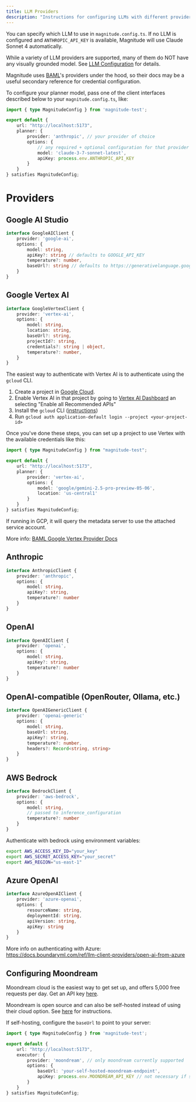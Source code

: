 ```yaml
---
title: LLM Providers
description: "Instructions for configuring LLMs with different providers"
---
```


You can specify which LLM to use in `magnitude.config.ts`. If no LLM is configured and `ANTHROPIC_API_KEY` is available, Magnitude will use Claude Sonnet 4 automatically.


<Warning>While a variety of LLM providers are supported, many of them do NOT have any visually grounded model. See [LLM Configuration](/customizing/llm-configuration) for details.</Warning>

<Info>Magnitude uses [BAML](https://docs.boundaryml.com/ref/llm-client-providers/overview)'s providers under the hood, so their docs may be a useful secondary reference for credential configuration.</Info>


To configure your planner model, pass one of the client interfaces described below to your `magnitude.config.ts`, like:
```typescript
import { type MagnitudeConfig } from 'magnitude-test';

export default {
    url: "http://localhost:5173",
    planner: {
        provider: 'anthropic', // your provider of choice
        options: {
            // any required + optional configuration for that provider
            model: 'claude-3-7-sonnet-latest',
            apiKey: process.env.ANTHROPIC_API_KEY
        }
    }
} satisfies MagnitudeConfig;
```

# Providers

## Google AI Studio
```typescript
interface GoogleAIClient {
    provider: 'google-ai',
    options: {
        model: string,
        apiKey?: string // defaults to GOOGLE_API_KEY
        temperature?: number,
        baseUrl?: string // defaults to https://generativelanguage.googleapis.com/v1beta
    }
}
```

## Google Vertex AI

```typescript
interface GoogleVertexClient {
    provider: 'vertex-ai',
    options: {
        model: string,
        location: string,
        baseUrl?: string,
        projectId?: string,
        credentials?: string | object,
        temperature?: number,
    }
}
```

The easiest way to authenticate with Vertex AI is to authenticate using the `gcloud` CLI.

1. Create a project in [Google Cloud](https://console.cloud.google.com).
2. Enable Vertex AI in that project by going to [Vertex AI Dashboard](https://console.cloud.google.com/vertex-ai/dashboard) an selecting "Enable all Recommended APIs"
3. Install the `gcloud` CLI ([instructions](https://cloud.google.com/sdk/docs/install))
4. Run `gcloud auth application-default login --project <your-project-id>`

Once you've done these steps, you can set up a project to use Vertex with the available credentials like this:
```ts
import { type MagnitudeConfig } from "magnitude-test";

export default {
    url: "http://localhost:5173",
    planner: {
        provider: 'vertex-ai',
        options: {
            model: 'google/gemini-2.5-pro-preview-05-06',
            location: 'us-central1'
        }
    }
} satisfies MagnitudeConfig;
```

If running in GCP, it will query the metadata server to use the attached service account.

<Info>More info: [BAML Google Vertex Provider Docs](https://docs.boundaryml.com/ref/llm-client-providers/google-vertex#authentication)</Info>



## Anthropic

```typescript
interface AnthropicClient {
    provider: 'anthropic',
    options: {
        model: string,
        apiKey?: string,
        temperature?: number
    }   
}
```

## OpenAI
```typescript
interface OpenAIClient {
    provider: 'openai',
    options: {
        model: string,
        apiKey?: string,
        temperature?: number
    }
}
```

## OpenAI-compatible (OpenRouter, Ollama, etc.)

```typescript
interface OpenAIGenericClient {
    provider: 'openai-generic'
    options: {
        model: string,
        baseUrl: string,
        apiKey?: string,
        temperature?: number,
        headers?: Record<string, string>
    }
}
```

## AWS Bedrock

```typescript
interface BedrockClient {
    provider: 'aws-bedrock',
    options: {
        model: string,
        // passed to inference_configuration
        temperature?: number
    }   
}
```

Authenticate with bedrock using environment variables:
```sh
export AWS_ACCESS_KEY_ID="your_key"
export AWS_SECRET_ACCESS_KEY="your_secret"
export AWS_REGION="us-east-1"
```

## Azure OpenAI

```typescript
interface AzureOpenAIClient {
    provider: 'azure-openai',
    options: {
        resourceName: string,
        deploymentId: string,
        apiVersion: string,
        apiKey: string
    }
}
```
<Info>More info on authenticating with Azure: https://docs.boundaryml.com/ref/llm-client-providers/open-ai-from-azure</Info>

## Configuring Moondream

Moondream cloud is the easiest way to get set up, and offers 5,000 free requests per day. Get an API key [here](https://moondream.ai/c/cloud/api-keys).

Moondream is open source and can also be self-hosted instead of using their cloud option. See [here](https://moondream.ai/c/moondream-server) for instructions.

If self-hosting, configure the `baseUrl` to point to your server:

```typescript
import { type MagnitudeConfig } from 'magnitude-test';

export default {
    url: "http://localhost:5173",
    executor: {
        provider: 'moondream', // only moondream currently supported
        options: {
            baseUrl: 'your-self-hosted-moondream-endpoint',
            apiKey: process.env.MOONDREAM_API_KEY // not necessary if self-hosted
        }
    }
} satisfies MagnitudeConfig;
```
